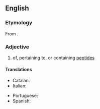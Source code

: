 ==English==

===Etymology===
From {{af|en|peptide|-ic}}.

===Adjective===
{{en-adj|-}}

# of, pertaining to, or containing [[peptide]]s
#: {{ant|en|nonpeptidic}}

====Translations====
{{trans-top|pertaining peptides}}
* Catalan: {{t|ca|peptídic}}
* Italian: {{t+|it|peptidico}}
{{trans-mid}}
* Portuguese: {{t|pt|peptídico}}
* Spanish: {{t+|es|peptídico}}
{{trans-bottom}}